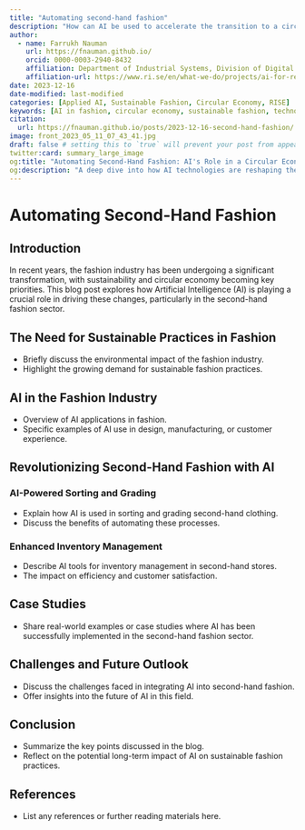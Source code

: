 ```yaml
---
title: "Automating second-hand fashion"
description: "How can AI be used to accelerate the transition to a circular economy?"
author:
  - name: Farrukh Nauman
    url: https://fnauman.github.io/
    orcid: 0000-0003-2940-8432
    affiliation: Department of Industrial Systems, Division of Digital Systems, RISE Research Institutes of Sweden AB
    affiliation-url: https://www.ri.se/en/what-we-do/projects/ai-for-resource-efficient-circular-fashion
date: 2023-12-16
date-modified: last-modified
categories: [Applied AI, Sustainable Fashion, Circular Economy, RISE]
keywords: [AI in fashion, circular economy, sustainable fashion, technology in recycling]
citation: 
  url: https://fnauman.github.io/posts/2023-12-16-second-hand-fashion/ 
image: front_2023_05_11_07_43_41.jpg
draft: false # setting this to `true` will prevent your post from appearing on your listing page until you're ready!
twitter:card: summary_large_image
og:title: "Automating Second-Hand Fashion: AI's Role in a Circular Economy"
og:description: "A deep dive into how AI technologies are reshaping the second-hand fashion industry towards more sustainable practices."
---
```



# Automating Second-Hand Fashion

## Introduction

In recent years, the fashion industry has been undergoing a significant transformation, with sustainability and circular economy becoming key priorities. This blog post explores how Artificial Intelligence (AI) is playing a crucial role in driving these changes, particularly in the second-hand fashion sector.

## The Need for Sustainable Practices in Fashion

* Briefly discuss the environmental impact of the fashion industry.
* Highlight the growing demand for sustainable fashion practices.

## AI in the Fashion Industry

* Overview of AI applications in fashion.
* Specific examples of AI use in design, manufacturing, or customer experience.

## Revolutionizing Second-Hand Fashion with AI

### AI-Powered Sorting and Grading

* Explain how AI is used in sorting and grading second-hand clothing.
* Discuss the benefits of automating these processes.

### Enhanced Inventory Management

* Describe AI tools for inventory management in second-hand stores.
* The impact on efficiency and customer satisfaction.

## Case Studies

* Share real-world examples or case studies where AI has been successfully implemented in the second-hand fashion sector.

## Challenges and Future Outlook

* Discuss the challenges faced in integrating AI into second-hand fashion.
* Offer insights into the future of AI in this field.

## Conclusion

* Summarize the key points discussed in the blog.
* Reflect on the potential long-term impact of AI on sustainable fashion practices.

## References

* List any references or further reading materials here.

